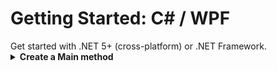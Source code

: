 
# Getting Started: C# / WPF
<AppliesTo win />
Get started with .NET 5+ (cross-platform) or .NET Framework.

<InstallNuGet step={1}/>

<FancyStep step={2}>
    <details>
        <summary>
            <strong>Create a Main method</strong>
        </summary>

        Though it is possible to simply put the Velopack bootstrap call within `App.xaml.cs`, we recommend creating a custom `Main` method to avoid any WPF overhead when applying updates.

        First, change the Build Actio of `App.xaml` to `Page` (right-click the file in Solution Explorer, select Properties, and change the Build Action). 
        The project file should contain the following lines:
        ```xml
        <ItemGroup>
            <ApplicationDefinition Remove="App.xaml"/>
            <Page Include="App.xaml"/>
        </ItemGroup>
        ```

        While editing the project file, change the StartupObject to point to your `App` class.
        Add the following PropertyGroup to your `.csproj` file:
        ```xml
        <PropertyGroup>
            <StartupObject>YourNamespace.App</StartupObject>
        </PropertyGroup>
        ```

        Add a `Main` method to your `App.xaml.cs` file. It should look similar to this:
        ```csharp
        public partial class App : Application
        {
            [STAThread]
            private static void Main(string[] args)
            {
                App app = new();
                app.InitializeComponent();
                app.Run();
            }
            // The rest of your App.xaml.cs code goes here
        }
        ```

        Verify the changes by ensuring your app still starts correctly.
    </details>
</FancyStep>

<CSharpMain step={3}/>

<CSharpUpdates step={4}/>

<InstallVpk step={5}/>

<CSharpPublish step={6}/>

<BuildRelease step={7}/>

<Completion />